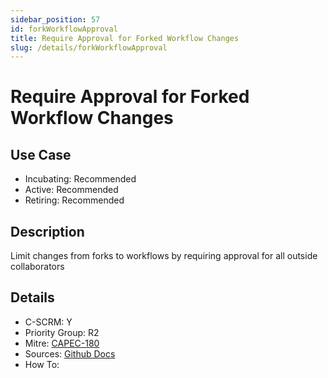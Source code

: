 ```yaml
---
sidebar_position: 57
id: forkWorkflowApproval
title: Require Approval for Forked Workflow Changes
slug: /details/forkWorkflowApproval
---
```


# Require Approval for Forked Workflow Changes

## Use Case

- Incubating: Recommended
- Active: Recommended
- Retiring: Recommended

## Description

Limit changes from forks to workflows by requiring approval for all outside collaborators

## Details

- C-SCRM: Y
- Priority Group: R2
- Mitre: [CAPEC-180](https://capec.mitre.org/data/definitions/180.html)
- Sources: [Github Docs](https://docs.github.com/en/repositories/managing-your-repositorys-settings-and-features/enabling-features-for-your-repository/managing-github-actions-settings-for-a-repository#controlling-changes-from-forks-to-workflows-in-public-repositories)
- How To: 

